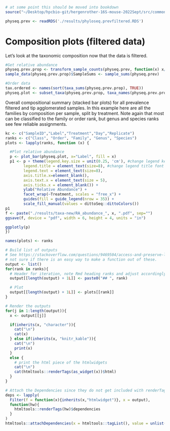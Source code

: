 ```r
# at some point this should be moved into bookdown
source("~/Desktop/hpcbio-git/hergenrother-16S-mouse-2022Sept/src/common_code.R", local = knitr::knit_global())
```

```r
physeq.prev <- readRDS('./results/phyloseq.prevfiltered.RDS')
```


# Composition plots (filtered data)

Let's look at the taxonomic composition now that the data is filtered. 

```r
#Get relative abundance
physeq.prev.prop <- transform_sample_counts(physeq.prev, function(x) x/sum(x) )
sample_data(physeq.prev.prop)$SampleSums <- sample_sums(physeq.prev)

#Order data
tax.ordered <- names(sort(taxa_sums(physeq.prev.prop), TRUE))
physeq.plot <- subset_taxa(physeq.prev.prop, taxa_names(physeq.prev.prop) %in% tax.ordered)
```

Overall compositional summary (stacked bar plots) for all prevalence filtered and tip agglomerated samples.  In this example here are all the families by composition per sample, split by treatment.  Note again that most can be classified to the family or order rank, but genus and species ranks see few reliable assignments.

```r
kc <- c("SampleID","Label","Treatment","Day","Replicate")
ranks <- c("Class", "Order", "Family", "Genus", "Species")
plots <- lapply(ranks, function (x) { 

  #Plot relative abundance
  p <- plot_bar(physeq.plot, x="Label", fill = x)
  p1 <- p + theme(legend.key.size = unit(0.25, 'cm'), #change legend key size
        legend.title = element_text(size=8), #change legend title font size
        legend.text = element_text(size=8),
        axis.title.x=element_blank(),
        axis.text.x = element_text(size = 5),
        axis.ticks.x = element_blank()) +
        ylab("Relative Abundance") +
        facet_wrap(~Treatment, scales = "free_x") +
        guides(fill = guide_legend(nrow = 35)) +
        scale_fill_manual(values = dittoSeq::dittoColors())
p1
f <- paste("./results/taxa-new/RA_abundance_", x, ".pdf", sep="")
ggsave(f, device = "pdf", width = 6, height = 4, units = "in")

ggplotly(p)
})

names(plots) <- ranks

# Build list of outputs
# See https://stackoverflow.com/questions/9469504/access-and-preserve-list-names-in-lapply-function for example
# not sure if there is an easy way to make a function out of these.
output <- list()
for(rank in ranks){
  # Header for iteration, note Rmd heading ranks and adjust accordingly
  output[[length(output) + 1L]] <- paste0("## ", rank)

  # Plot
  output[[length(output) + 1L]] <- plots[[rank]]
}

# Render the outputs
for(j in 1:length(output)){
  x <- output[[j]]

  if(inherits(x, "character")){
    cat("\n")
    cat(x)
  } else if(inherits(x, "knitr_kable")){
    cat("\n")
    print(x)
  }
  else {
    # print the html piece of the htmlwidgets
    cat("\n")
    cat(htmltools::renderTags(as_widget(x))$html)
  }
}
```

```r
# Attach the Dependencies since they do not get included with renderTags(...)$html
deps <- lapply(
  Filter(f = function(x){inherits(x,"htmlwidget")}, x = output),
  function(hw){
    htmltools::renderTags(hw)$dependencies
  }
)
htmltools::attachDependencies(x = htmltools::tagList(), value = unlist(deps,recursive=FALSE))
```

